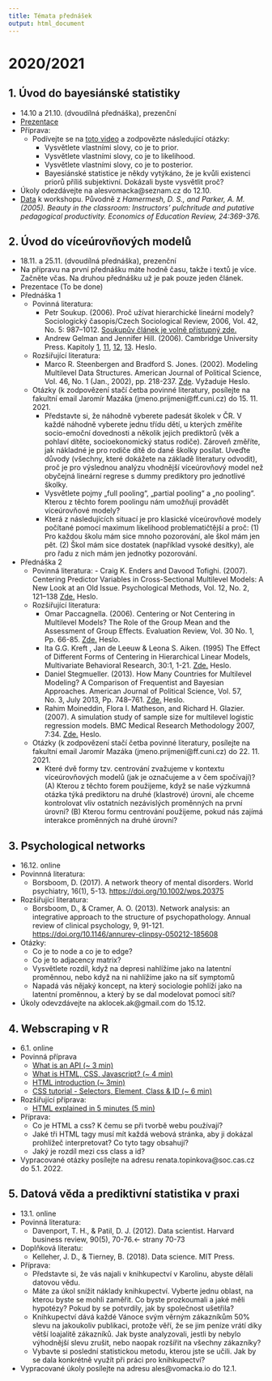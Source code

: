 ```yaml
---
title: Témata přednášek
output: html_document
---
```


<style type="text/css">
.main-container {
  max-width: 1800px;
  margin-left: auto;
  margin-right: auto;
}
</style>


# 2020/2021 {.tabset}

## 1. Úvod do bayesiánské statistiky

- 14.10 a 21.10. (dvoudílná přednáška), prezenční
- [Prezentace](https://raw.githubusercontent.com/Sociology-FA-CU/vybranatemataanalyzy/main/presentations/01-intro_to_bayes.pdf)
- Příprava:
  - Podívejte se na [toto video](https://www.youtube.com/watch?v=HZGCoVF3YvM) a zodpovězte následující otázky:
    - Vysvětlete vlastními slovy, co je to prior.
    - Vysvětlete vlastními slovy, co je to likelihood.
    - Vysvětlete vlastními slovy, co je to posterior.
    - Bayesiánské statistice je někdy vytýkáno, že je kvůli existenci priorů příliš subjektivní. Dokázali byste
      vysvětlit proč?
- Úkoly odezdávejte na alesvomacka@seznam.cz do 12.10.
- [Data](https://raw.githubusercontent.com/avehtari/ROS-Examples/master/Beauty/data/beauty.csv) k workshopu. Původně z *Hamermesh, D. S., and Parker, A. M. (2005). Beauty in the classroom: Instructors' pulchritude and putative pedagogical productivity. Economics of Education Review, 24:369-376.*

## 2. Úvod do víceúrovňových modelů 

- 18.11. a 25.11. (dvoudílná přednáška), prezenční
- Na přípravu na první přednášku máte hodně času, takže i textů je více. Začněte včas. Na druhou přednášku už je pak pouze jeden článek.
- Prezentace (To be done)
- Přednáška 1
    - Povinná literatura:
        - Petr Soukup. (2006). Proč užívat hierarchické lineární modely? Sociologický časopis/Czech                                    Sociological Review, 2006, Vol. 42, No. 5: 987–1012. [Soukupův článek je volně přístupný zde.](https://esreview.soc.cas.cz/pdfs/csr/2006/05/08.pdf)
        - Andrew Gelman and Jennifer Hill. (2006). Cambridge University Press. Kapitoly [1](https://ffuk-my.sharepoint.com/:b:/g/personal/mazaj7af_ff_cuni_cz/ESD8j7_AWaxJqpoMa_ydP-UBbiFLkg85e3Xk8ubiGZMs_Q?e=82hvms), [11](https://ffuk-my.sharepoint.com/:b:/g/personal/mazaj7af_ff_cuni_cz/Eb0iPjvNDoVGuMEsjgBbZOcB73XW8nrxOA3Ivc3kk0Fbcw?e=bOnKhT), [12](https://ffuk-my.sharepoint.com/:b:/g/personal/mazaj7af_ff_cuni_cz/ETwuHImfZQRKmwo1XXrRPsIBpeRwGnkI7bo6c1FGZf9f1Q?e=WMxavn), [13](https://ffuk-my.sharepoint.com/:b:/g/personal/mazaj7af_ff_cuni_cz/EVs7CnisPfZNsaPXAWNi7_wB56NDHXF5-degxsWiCzipCg?e=E7CXja). Heslo.     
    - Rozšiřující literatura:
        - Marco R. Steenbergen and Bradford S. Jones. (2002). Modeling Multilevel Data Structures. American Journal of Political Science, Vol. 46, No. 1                (Jan., 2002), pp. 218-237. [Zde](https://ffuk-my.sharepoint.com/:b:/g/personal/mazaj7af_ff_cuni_cz/EcSbBAA6qmxBg9cFf3SXVOcBtmLvHmrwaFacfyoNX_UQFg?e=cAmMzz). Vyžaduje Heslo.  
    - Otázky (k zodpovězení stačí četba povinné literatury, posílejte na fakultní email Jaromír Mazáka (jmeno.prijmeni@ff.cuni.cz) do 15. 11. 2021.
        - Představte si, že náhodně vyberete padesát školek v ČR. V každé náhodně vyberete jednu třídu dětí, u kterých změříte socio-emoční dovednosti a několik jejich prediktorů (věk a pohlaví dítěte, socioekonomický status rodiče). Zároveň změříte, jak nákladné je pro rodiče dítě do dané školky posílat. Uveďte důvody (všechny, které dokážete na základě literatury odvodit), proč je pro výslednou analýzu vhodnější víceúrovňový model než obyčejná lineární regrese s dummy prediktory pro jednotlivé školky. 
        - Vysvětlete pojmy „full pooling“, „partial pooling“ a „no pooling“. Kterou z těchto forem poolingu nám umožňují provádět víceúrovňové modely?
        - Která z následujících situací je pro klasické víceúrovňové modely počítané pomocí maximum likelihood problematičtější a proč: (1) Pro každou školu mám sice mnoho pozorování, ale škol mám jen pět. (2) Škol mám sice dostatek (například vysoké desítky), ale pro řadu z nich mám jen jednotky pozorování.
- Přednáška 2
  - Povinná literatura:
        - Craig K. Enders and Davood Tofighi. (2007). Centering Predictor Variables in Cross-Sectional Multilevel Models: A New Look at an Old Issue. Psychological Methods, Vol. 12, No. 2, 121–138 [Zde.](https://ffuk-my.sharepoint.com/:b:/g/personal/mazaj7af_ff_cuni_cz/EdbaDyIFG5xIl6E8XmG3QD0BgPudVneFA8k19jUYF02TIA?e=sXSodN) Heslo. 
  - Rozšiřující literatura:
      - Omar Paccagnella. (2006). Centering or Not Centering in Multilevel Models? The Role of the Group Mean and the Assessment of Group Effects. Evaluation Review, Vol. 30 No. 1, Pp. 66-85. [Zde.](https://ffuk-my.sharepoint.com/:b:/g/personal/mazaj7af_ff_cuni_cz/EacOUZQVV4tLhP2w4oeOMRkBC6E7lJeRc46EEEiKlRKtyQ?e=XFc1Uv) Heslo. 
      - Ita G.G. Kreft , Jan de Leeuw & Leona S. Aiken. (1995) The Effect of Different Forms of Centering in Hierarchical Linear Models, Multivariate Behavioral Research, 30:1, 1-21. [Zde.](https://ffuk-my.sharepoint.com/:b:/g/personal/mazaj7af_ff_cuni_cz/EePp0yU2WRlItyOVLclHCgoBFiOOR2AjLdqm6ENoK7cwjg?e=dSPZDG) Heslo. 
      - Daniel Stegmueller. (2013). How Many Countries for Multilevel Modeling? A Comparison of Frequentist and Bayesian Approaches. American Journal of Political Science, Vol. 57, No. 3, July 2013, Pp. 748–761. [Zde.](https://ffuk-my.sharepoint.com/:b:/g/personal/mazaj7af_ff_cuni_cz/ERnXccb6BwlChX0o9zny2tgB7KY7Q_qtdtS84PukZVJ3Lw?e=5BJMpD) Heslo.
      - Rahim Moineddin, Flora I. Matheson, and Richard H. Glazier. (2007). A simulation study of sample size for multilevel logistic regression models. BMC Medical Research Methodology 2007, 7:34. [Zde.](https://ffuk-my.sharepoint.com/:b:/g/personal/mazaj7af_ff_cuni_cz/ERMveKV-OrxKoAgwDKYg6l8B1uCt9ouTqexwYNuUhZvssg?e=gQht9f) Heslo. 
  - Otázky (k zodpovězení stačí četba povinné literatury, posílejte na fakultní email Jaromír Mazáka (jmeno.prijmeni@ff.cuni.cz) do 22. 11. 2021.
      - Které dvě formy tzv. centrování zvažujeme v kontextu víceúrovňových modelů (jak je označujeme a v čem spočívají)? (A) Kterou z těchto forem použijeme, když se naše výzkumná otázka týká prediktoru na druhé (klastrové) úrovni, ale chceme kontrolovat vliv ostatních nezávislých proměnných na první úrovni? (B) Kterou formu centrování použijeme, pokud nás zajímá interakce proměnných na druhé úrovni?

## 3. Psychological networks

- 16.12. online
- Povinnná literatura:
  - Borsboom, D. (2017). A network theory of mental disorders. World psychiatry, 16(1), 5-13. <https://doi.org/10.1002/wps.20375>
- Rozšiřující literatura:
  - Borsboom, D., & Cramer, A. O. (2013). Network analysis: an integrative approach to the structure of psychopathology. Annual review of clinical psychology, 9, 91-121. <https://doi.org/10.1146/annurev-clinpsy-050212-185608>
- Otázky:
  - Co je to node a co je to edge?
  - Co je to adjacency matrix?
  - Vysvětlete rozdíl, když na depresi nahlížíme jako na latentní proměnnou, nebo když na ni nahlížíme jako na síť symptomů
  - Napadá vás nějaký koncept, na který sociologie pohlíží jako na latentní proměnnou,  a který by se dal modelovat pomocí sítí?
- Úkoly odevzdávejte na aklocek.ak@gmail.com do 15.12.

## 4. Webscraping v R 

- 6.1. online
- Povinná příprava
  - [What is an API (~ 3 min)](https://www.youtube.com/watch?v=s7wmiS2mSXY)
  - [What is HTML, CSS, Javascript? (~ 4 min)](https://www.youtube.com/watch?v=gT0Lh1eYk78)
  - [HTML introduction (~ 3min)](https://www.youtube.com/watch?v=ewZ_YWbIWXI)
  - [CSS tutorial - Selectors, Element, Class & ID (~ 6 min)](https://www.youtube.com/watch?v=1h5StQJ8hww)
- Rozšiřující příprava:
  - [HTML explained in 5 minutes (5 min)](https://www.youtube.com/watch?v=salY_Sm6mv4)
- Příprava:
  - Co je HTML a css? K čemu se při tvorbě webu používají? 
  - Jaké tři HTML tagy musí mít každá webová stránka, aby ji dokázal prohlížeč interpretovat? Co tyto tagy obsahují?
  - Jaký je rozdíl mezi css class a id?
- Vypracované otázky posílejte na adresu renata.topinkova@soc.cas.cz do 5.1. 2022.

## 5. Datová věda a prediktivní statistika v praxi

- 13.1. online
- Povinná literatura:
  - Davenport, T. H., & Patil, D. J. (2012). Data scientist. Harvard business review, 90(5), 70-76.<- strany 70-73
- Doplňková literatu:
  - Kelleher, J. D., & Tierney, B. (2018). Data science. MIT Press.
- Příprava:
  - Představte si, že vás najali v knihkupectví v Karolinu, abyste dělali datovou vědu.
  - Máte za úkol snížit náklady knihkupectví. Vyberte jednu oblast, na kterou byste se mohli zaměřit. Co byste prozkoumali a jaké měli hypotézy? Pokud by se potvrdily, jak by společnost ušetřila?
  - Knihkupectví dává každé Vánoce svým věrným zákazníkům 50% slevu na jakoukoliv publikaci, protože věří, že se jim peníze vrátí díky větší loajalitě zákazníků. Jak byste analyzovali, jestli by nebylo výhodnější slevu zrušit, nebo naopak rozšířit na všechny zákazníky?
  - Vybavte si poslední statistickou metodu, kterou jste se učili. Jak by se dala konkrétně využít při práci pro knihkupectví?
- Vypracované úkoly posílejte na adresu ales@vomacka.io do 12.1.
